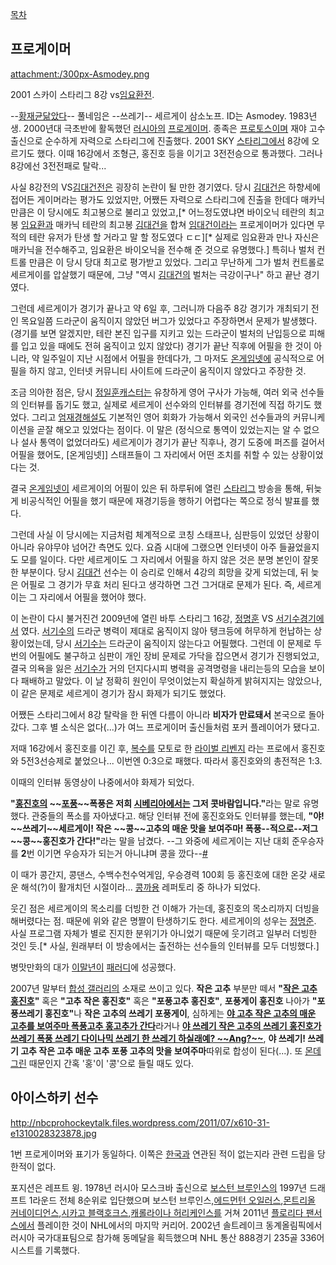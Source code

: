 [[목차]]
== 프로게이머 ==
attachment:/300px-Asmodey.png

{{{#!html
<object width="480" height="360"><param name="movie" value="//www.youtube.com/v/BKuthSACV8w?version=3&amp;hl=ko_KR"></param><param name="allowFullScreen" value="true"></param><param name="allowscriptaccess" value="always"></param><embed src="//www.youtube.com/v/BKuthSACV8w?version=3&amp;hl=ko_KR" type="application/x-shockwave-flash" width="480" height="360" allowscriptaccess="always" allowfullscreen="true"></embed></object>
}}}
2001 스카이 스타리그 8강 vs[[임요환]]전.

--[[황재균]]닮았다--
풀네임은 --쓰레기-- 세르게이 삼소노프. ID는 Asmodey. 1983년생. 2000년대 극초반에 활독했던 [[러시아]]의 [[프로게이머]]. 종족은 [[프로토스]]이며 재야 고수 출신으로 순수하게 자력으로 스타리그에 진출했다. 2001 SKY [[스타리그]]에서 8강에 오르기도 했다. 이때 16강에서 조형근, 홍진호 등을 이기고 3전전승으로 통과했다. 그러나 8강에선 3전전패로 탈락... 



{{{#!html
<iframe width="420" height="315" src="https://www.youtube.com/embed/IM3wK_guxsk" frameborder="0" allowfullscreen></iframe>
}}}

사실 8강전의 VS[[김대건]]전은 굉장히 논란이 될 만한 경기였다. 당시 [[김대건]]은 하향세에 접어든 게이머라는 평가도 있었지만, 어쨌든 자력으로 스타리그에 진출을 한데다 매카닉 만큼은 이 당시에도 최고봉으로 불리고 있었고,[* 어느정도였냐면 바이오닉 테란의 최고봉 [[임요환]]과 매카닉 테란의 최고봉 [[김대건]]을 합쳐 [[임대건]]이라는 프로게이머가 있다면 무적의 테란 유저가 탄생 할 거라고 말 할 정도였다 ㄷㄷ][* 실제로 임요환과 만나 자신은 매카닉을 전수해주고, 임요환은 바이오닉을 전수해 준 것으로 유명했다.]  특히나 벌처 컨트롤 만큼은 이 당시 당대 최고로 평가받고 있었다. 그리고 무난하게 그가 벌처 컨트롤로 세르게이를 압살했기 때문에, 그냥 "역시 [[김대건]]의 벌처는 극강이구나" 하고 끝난 경기였다.

그런데 세르게이가 경기가 끝나고 약 6일 후, 그러니까 다음주 8강 경기가 개최되기 전인 목요일쯤 드라군이 움직이지 않았던 버그가 있었다고 주장하면서 문제가 발생했다. (경기를 보면 알겠지만, 테란 본진 입구를 지키고 있는 드라군이 벌처의 난입등으로 피해를 입고 있을 때에도 전혀 움직이고 있지 않았다) 경기가 끝난 직후에 어필을 한 것이 아니라, 약 일주일이 지난 시점에서 어필을 한데다가, 그 마저도 [[온게임넷]]에 공식적으로 어필을 하지 않고, 인터넷 커뮤니티 사이트에 드라군이 움직이지 않았다고 주장한 것.

조금 의아한 점은, 당시 [[정일훈]]캐스터는 유창하게 영어 구사가 가능해, 여러 외국 선수들의 인터뷰를 돕기도 했고, 실제로 세르게이 선수와의 인터뷰를 경기전에 직접 하기도 했었다. 그리고 [[엄재경]]해설도 기본적인 영어 회화가 가능해서 외국인 선수들과의 커뮤니케이션을 곧잘 해오고 있었다는 점이다. 이 말은 (정식으로 통역이 있었는지는 알 수 없으나 설사 통역이 없었더라도) 세르게이가 경기가 끝난 직후나, 경기 도중에 퍼즈를 걸어서 어필을 했어도, [온게임넷]] 스태프들이 그 자리에서 어떤 조치를 취할 수 있는 상황이었다는 것. 

결국 [[온게임넷]]이 세르게이의 어필이 있은 뒤 하루뒤에 열린 [[스타리그]] 방송을 통해, 뒤늦게 비공식적인 어필을 했기 때문에 재경기등을 행하기 어렵다는 쪽으로 정식 발표를 했다. 

그런데 사실 이 당시에는 지금처럼 체계적으로 코칭 스태프나, 심판등이 있었던 상황이 아니라 유야무야 넘어간 측면도 있다. 요즘 시대에 그랬으면 인터넷이 아주 들끓었을지도 모를 일이다. 다만 세르게이도 그 자리에서 어필을 하지 않은 것은 분명 본인이 잘못한 부분이다. 당시 [[김대건]] 선수는 이 승리로 인해서 4강의 희망을 갖게 되었는데, 뒤 늦은 어필로 그 경기가 무효 처리 된다고 생각하면 그건 그거대로 문제가 된다. 즉, 세르게이는 그 자리에서 어필을 했어야 했다.

이 논란이 다시 불거진건 2009년에 열린 바투 스타리그 16강, [[정명훈]] VS [[서기수]]경기에서 였다. [[서기수]]의 드라군 병력이 제대로 움직이지 않아 탱크등에 허무하게 헌납하는 상황이었는데, 당시 [[서기수]]는 드라군이 움직이지 않는다고 어필했다. 그런데 이 문제로 두번의 어필에도 불구하고 심판이 개인 장비 문제로 가닥을 잡으면서 경기가 진행되었고, 결국 의욕을 잃은 [[서기수]]가 거의 던지다시피 병력을 공격명령을 내리는등의 모습을 보이다 패배하고 말았다. 이 날 정확히 원인이 무엇이었는지 확실하게 밝혀지지는 않았으나, 이 같은 문제로 세르게이 경기가 잠시 화제가 되기도 했었다.

어쨌든 스타리그에서 8강 탈락을 한 뒤엔 다름이 아니라 '''비자가 만료돼서''' 본국으로 돌아갔다. 그후 별 소식은 없다(...)가 여느 프로게이머 출신들처럼 포커 플레이어가 됐다고.

저때 16강에서 홍진호를 이긴 후, [[복수]]를 모토로 한 [[라이벌 리벤지]] 라는 프로에서 홍진호와 5전3선승제로 붙었으나... 이번엔 0:3으로 패했다. 따라서 홍진호와의 총전적은 1:3.

이때의 인터뷰 동영상이 나중에서야 화제가 되었다.

'''"[[홍진호]]의 ~~[[포풍]]~~폭풍은 저희 [[시베리아]]에서는 그저 콧바람입니다."'''라는 말로 유명했다. 관중들의 폭소를 자아냈다고. 해당 인터뷰 전에 홍진호와도 인터뷰를 했는데, '''"야! ~~쓰레기~~세르게이! 작은 ~~콩~~고추의 매운 맛을 보여주마! 폭풍--적으로--저그 ~~콩~~홍진호가 간다!"'''라는 말을 남겼다. --그 와중에 세르게이는 지난 대회 준우승자를 '''2'''번 이기면 우승자가 되는거 아니냐며 콩을 깠다--[http://video.nate.com/209982122 #]

이 때가 콩간지, 콩댄스, 수백수천수억게임, 우승경력 100회 등 홍진호에 대한 온갖 새로운 해석(?)이 활개치던 시절이라... [[콩]]까용 레퍼토리 중 하나가 되었다.

웃긴 점은 세르게이의 목소리를 더빙한 건 이해가 가는데, 홍진호의 목소리까지 더빙을 해버렸다는 점. 때문에 위와 같은 명짤이 탄생하기도 한다. 세르게이의 성우는 [[정명준]]. 사실 프로그램 자체가 별로 진지한 분위기가 아니었기 때문에 웃기려고 일부러 더빙한 것인 듯.[* 사실, 원래부터 이 방송에서는 출전하는 선수들의 인터뷰를 모두 더빙했다.]

병맛만화의 대가 [[이말년]]이 [http://comic.naver.com/webtoon/detail.nhn?titleId=103759&no=13&weekday=wed 패러디]에 성공했다.

2007년 말부터 [[합성 갤러리]]의 소재로 쓰이고 있다. '''작은 고추''' 부분만 떼서 '''"[http://bgmstore.net/view/keouZ 작은 고추 홍진호]"''' 혹은 '''"고추 작은 홍진호"''' 혹은 '''"포풍고추 홍진호"''', '''포풍게이 홍진호''' 나아가 '''"포풍쓰레기 홍진호"'''나 '''작은 고추의 쓰레기 포풍게이''', 심하게는 [http://bgmstore.net/view/ZQCJb?q_type=category&q=%EC%A6%90%EA%B1%B0%EC%9B%80 '''야 고추 작은 고추의 매운 고추를 보여주마 폭풍고추 홍고추가 간다''']라거나 '''[http://bgmstore.net/view/GZuLh 야 쓰레기 작은 고추의 쓰레기 홍진호가 쓰레기 폭풍 쓰레기 다이나믹 쓰레기 한 쓰레기 하실래예? ~~Ang?~~]''', '''야 쓰레기! 쓰레기 고추 작은 고추 매운 고추 포풍 고추의 맛을 보여주마'''따위로 합성이 된다(...). 또 [[몬데그린]] 때문인지 간혹 '홍'이 '콩'으로 들릴 때도 있다.
== 아이스하키 선수 ==
http://nbcprohockeytalk.files.wordpress.com/2011/07/x610-31-e1310028323878.jpg

1번 프로게이머와 표기가 동일하다. 이쪽은 [[한국]]과 연관된 적이 없는지라 관련 드립을 당한적이 없다.

포지션은 레프트 윙. 1978년 러시아 모스크바 출신으로 [[보스턴 브루인스]]의 1997년 드래프트 1라운드 전체 8순위로 입단했으며 보스턴 브루인스,[[에드먼턴 오일러스]],[[몬트리올 커네이디언스]],[[시카고 블랙호크스]],[[캐롤라이나 허리케인스]]를 거쳐 2011년 [[플로리다 팬서스]]에서 플레이한 것이 NHL에서의 마지막 커리어. 2002년 솔트레이크 동계올림픽에서 러시아 국가대표팀으로 참가해 동메달을 획득했으며 NHL 통산 888경기 235골 336어시스트를 기록했다. 
